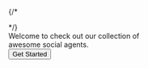 


{/* 

<div
  className="absolute inset-0 h-full w-full bg-white bg-[linear-gradient(to_right,#80808012_1px,transparent_1px),linear-gradient(to_bottom,#80808012_1px,transparent_1px)] bg-[size:24px_24px]"
>
</div> */}

<Lumiflex className="absolute inset-0 h-full opacity-30" />

<div className="flex items-center justify-center h-full text-4xl font-bold">
<div>
<div className="font-thin">Welcome to check out our collection of</div>
<div className="font-bold">awesome social agents.</div>
<a href="/awesome_social_agents/paper_table"><Button className="group">  <span>Get Started</span>  <MoveRight className="translate-x-1 group-hover:translate-x-2"/></Button></a>
</div>
</div>